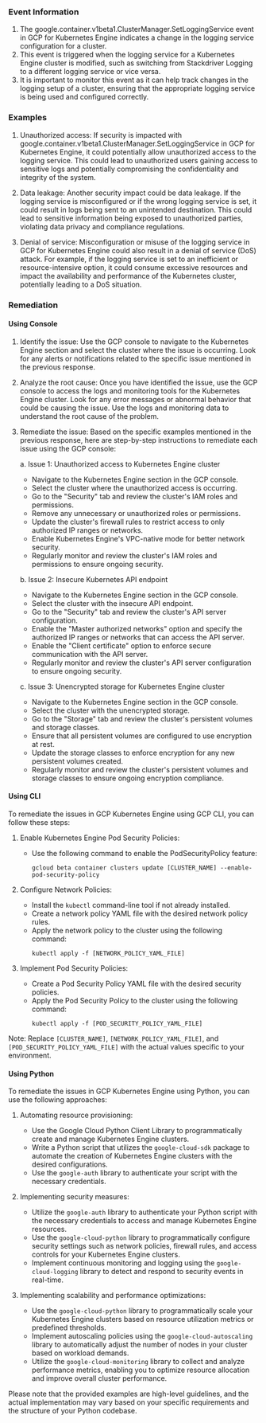 
### Event Information

1. The google.container.v1beta1.ClusterManager.SetLoggingService event in GCP for Kubernetes Engine indicates a change in the logging service configuration for a cluster.
2. This event is triggered when the logging service for a Kubernetes Engine cluster is modified, such as switching from Stackdriver Logging to a different logging service or vice versa.
3. It is important to monitor this event as it can help track changes in the logging setup of a cluster, ensuring that the appropriate logging service is being used and configured correctly.


### Examples

1. Unauthorized access: If security is impacted with google.container.v1beta1.ClusterManager.SetLoggingService in GCP for Kubernetes Engine, it could potentially allow unauthorized access to the logging service. This could lead to unauthorized users gaining access to sensitive logs and potentially compromising the confidentiality and integrity of the system.

2. Data leakage: Another security impact could be data leakage. If the logging service is misconfigured or if the wrong logging service is set, it could result in logs being sent to an unintended destination. This could lead to sensitive information being exposed to unauthorized parties, violating data privacy and compliance regulations.

3. Denial of service: Misconfiguration or misuse of the logging service in GCP for Kubernetes Engine could also result in a denial of service (DoS) attack. For example, if the logging service is set to an inefficient or resource-intensive option, it could consume excessive resources and impact the availability and performance of the Kubernetes cluster, potentially leading to a DoS situation.

### Remediation

#### Using Console

1. Identify the issue: Use the GCP console to navigate to the Kubernetes Engine section and select the cluster where the issue is occurring. Look for any alerts or notifications related to the specific issue mentioned in the previous response.

2. Analyze the root cause: Once you have identified the issue, use the GCP console to access the logs and monitoring tools for the Kubernetes Engine cluster. Look for any error messages or abnormal behavior that could be causing the issue. Use the logs and monitoring data to understand the root cause of the problem.

3. Remediate the issue: Based on the specific examples mentioned in the previous response, here are step-by-step instructions to remediate each issue using the GCP console:

   a. Issue 1: Unauthorized access to Kubernetes Engine cluster
      - Navigate to the Kubernetes Engine section in the GCP console.
      - Select the cluster where the unauthorized access is occurring.
      - Go to the "Security" tab and review the cluster's IAM roles and permissions.
      - Remove any unnecessary or unauthorized roles or permissions.
      - Update the cluster's firewall rules to restrict access to only authorized IP ranges or networks.
      - Enable Kubernetes Engine's VPC-native mode for better network security.
      - Regularly monitor and review the cluster's IAM roles and permissions to ensure ongoing security.

   b. Issue 2: Insecure Kubernetes API endpoint
      - Navigate to the Kubernetes Engine section in the GCP console.
      - Select the cluster with the insecure API endpoint.
      - Go to the "Security" tab and review the cluster's API server configuration.
      - Enable the "Master authorized networks" option and specify the authorized IP ranges or networks that can access the API server.
      - Enable the "Client certificate" option to enforce secure communication with the API server.
      - Regularly monitor and review the cluster's API server configuration to ensure ongoing security.

   c. Issue 3: Unencrypted storage for Kubernetes Engine cluster
      - Navigate to the Kubernetes Engine section in the GCP console.
      - Select the cluster with the unencrypted storage.
      - Go to the "Storage" tab and review the cluster's persistent volumes and storage classes.
      - Ensure that all persistent volumes are configured to use encryption at rest.
      - Update the storage classes to enforce encryption for any new persistent volumes created.
      - Regularly monitor and review the cluster's persistent volumes and storage classes to ensure ongoing encryption compliance.

#### Using CLI

To remediate the issues in GCP Kubernetes Engine using GCP CLI, you can follow these steps:

1. Enable Kubernetes Engine Pod Security Policies:
   - Use the following command to enable the PodSecurityPolicy feature:
     ```
     gcloud beta container clusters update [CLUSTER_NAME] --enable-pod-security-policy
     ```

2. Configure Network Policies:
   - Install the `kubectl` command-line tool if not already installed.
   - Create a network policy YAML file with the desired network policy rules.
   - Apply the network policy to the cluster using the following command:
     ```
     kubectl apply -f [NETWORK_POLICY_YAML_FILE]
     ```

3. Implement Pod Security Policies:
   - Create a Pod Security Policy YAML file with the desired security policies.
   - Apply the Pod Security Policy to the cluster using the following command:
     ```
     kubectl apply -f [POD_SECURITY_POLICY_YAML_FILE]
     ```

Note: Replace `[CLUSTER_NAME]`, `[NETWORK_POLICY_YAML_FILE]`, and `[POD_SECURITY_POLICY_YAML_FILE]` with the actual values specific to your environment.

#### Using Python

To remediate the issues in GCP Kubernetes Engine using Python, you can use the following approaches:

1. Automating resource provisioning:
   - Use the Google Cloud Python Client Library to programmatically create and manage Kubernetes Engine clusters.
   - Write a Python script that utilizes the `google-cloud-sdk` package to automate the creation of Kubernetes Engine clusters with the desired configurations.
   - Use the `google-auth` library to authenticate your script with the necessary credentials.

2. Implementing security measures:
   - Utilize the `google-auth` library to authenticate your Python script with the necessary credentials to access and manage Kubernetes Engine resources.
   - Use the `google-cloud-python` library to programmatically configure security settings such as network policies, firewall rules, and access controls for your Kubernetes Engine clusters.
   - Implement continuous monitoring and logging using the `google-cloud-logging` library to detect and respond to security events in real-time.

3. Implementing scalability and performance optimizations:
   - Use the `google-cloud-python` library to programmatically scale your Kubernetes Engine clusters based on resource utilization metrics or predefined thresholds.
   - Implement autoscaling policies using the `google-cloud-autoscaling` library to automatically adjust the number of nodes in your cluster based on workload demands.
   - Utilize the `google-cloud-monitoring` library to collect and analyze performance metrics, enabling you to optimize resource allocation and improve overall cluster performance.

Please note that the provided examples are high-level guidelines, and the actual implementation may vary based on your specific requirements and the structure of your Python codebase.

